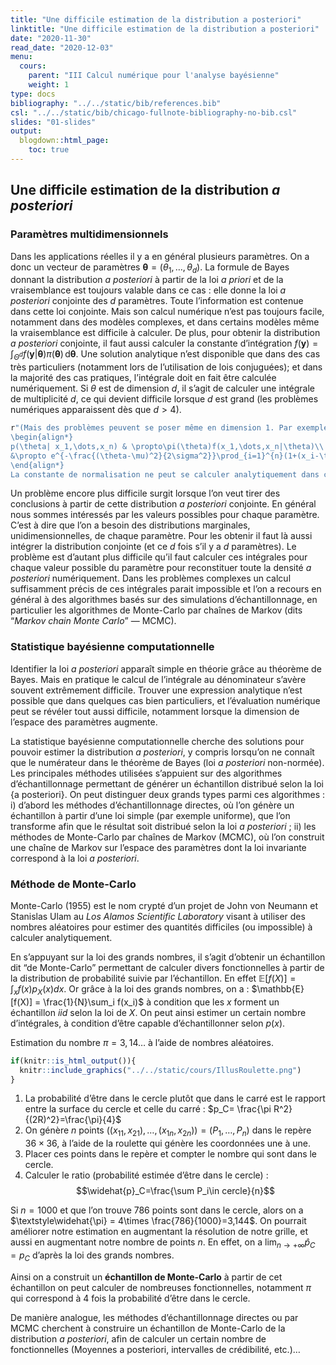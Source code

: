 ```yaml
---
title: "Une difficile estimation de la distribution a posteriori"
linktitle: "Une difficile estimation de la distribution a posteriori"
date: "2020-11-30"
read_date: "2020-12-03"
menu:
  cours:
    parent: "III Calcul numérique pour l'analyse bayésienne"
    weight: 1
type: docs
bibliography: "../../static/bib/references.bib"
csl: "../../static/bib/chicago-fullnote-bibliography-no-bib.csl"
slides: "01-slides"
output:
  blogdown::html_page:
    toc: true
---
```


## Une difficile estimation de la distribution *a posteriori*

### Paramètres multidimensionnels

Dans les applications réelles il y a en général plusieurs paramètres. On a donc un vecteur de paramètres $\boldsymbol{\theta} = (\theta_1,\dots, \theta_d)$. La formule de Bayes donnant la distribution *a posteriori* à partir de la loi *a priori* et de la vraisemblance est toujours valable dans ce cas : elle donne la loi *a posteriori* conjointe des $d$ paramètres. Toute l'information est contenue dans cette loi conjointe. Mais son calcul numérique n'est pas toujours facile, notamment dans des modèles complexes, et dans certains modèles même la vraisemblance est difficile à calculer. De plus, pour obtenir la distribution *a posteriori* conjointe, il faut aussi calculer la constante d'intégration $f(\boldsymbol{y}) = \textstyle \int_{\Theta^d} f(\boldsymbol{y}|\boldsymbol{\theta})\pi(\boldsymbol{\theta})\,\text{d}\boldsymbol{\theta}$. Une solution analytique n'est disponible que dans des cas très particuliers (notamment lors de l'utilisation de lois conjuguées); et dans la majorité des cas pratiques, l'intégrale doit en fait être calculée numériquement. Si $\theta$ est de dimension $d$, il s'agit de calculer une intégrale de multiplicité $d$, ce qui devient difficile lorsque $d$ est grand (les problèmes numériques apparaissent dès que $d> 4$). 

```r
r"(Mais des problèmes peuvent se poser même en dimension 1. Par exemple, si l'on considère un échantillon $x_1,\dots,x_n$ d'une loi de Cauchy $\mathcal{C}(\theta, 1)$ avec comme prior $p(\theta) = \mathcal{N}(\mu, \sigma^2)$, avec $\mu$ et $\sigma$ connus. La distribution *a posteriori* est alors 
\begin{align*}
p(\theta| x_1,\dots,x_n) & \propto\pi(\theta)f(x_1,\dots,x_n|\theta)\\
&\propto e^{-\frac{(\theta-\mu)^2}{2\sigma^2}}\prod_{i=1}^{n}(1+(x_i-\theta)^2)^{-1}
\end{align*}
La constante de normalisation ne peut se calculer analytiquement dans ce cas, et il est donc impossible de donner une expression analytique pour ce posterior.)"
```

Un problème encore plus difficile surgit lorsque l'on veut tirer des conclusions à partir de cette distribution *a posteriori* conjointe. En général nous sommes intéressés par les valeurs possibles pour chaque paramètre. C'est à dire que l'on a besoin des distributions marginales, unidimensionnelles, de chaque paramètre. Pour les obtenir il faut là aussi intégrer la distribution conjointe (et ce $d$ fois s'il y a $d$ paramètres). Le problème est d'autant plus difficile qu'il faut calculer ces intégrales pour chaque valeur possible du paramètre pour reconstituer toute la densité *a posteriori* numériquement. Dans les problèmes complexes un calcul suffisamment précis de ces intégrales parait impossible et l'on a recours en général à des algorithmes basés sur des simulations d'échantillonnage, en particulier les algorithmes de Monte-Carlo par chaînes de Markov (dits "*Markov chain Monte Carlo*" --- MCMC).


### Statistique bayésienne computationnelle

Identifier la loi *a posteriori* apparaît simple en théorie grâce au théorème de Bayes. Mais en pratique le calcul de l'intégrale au dénominateur s'avère souvent extrêmement difficile. Trouver une expression analytique n'est possible que dans quelques cas bien particuliers, et l'évaluation numérique peut se révéler tout aussi difficile, notamment lorsque la dimension de l'espace des paramètres augmente.

La statistique bayésienne computationnelle cherche des solutions pour pouvoir estimer la distribution *a posteriori*, y compris lorsqu'on ne connaît que le numérateur dans le théorème de Bayes (loi *a posteriori* non-normée). Les principales méthodes utilisées s'appuient sur des algorithmes d'échantillonnage permettant de générer un échantillon distribué selon la loi {a posteriori}. On peut distinguer deux grands types parmi ces algorithmes : i) d'abord les méthodes d'échantillonnage directes, où l'on génère un échantillon à partir d'une loi simple (par exemple uniforme), que l'on transforme afin que le résultat soit distribué selon la loi *a posteriori* ; ii) les méthodes de Monte-Carlo par chaînes de Markov (MCMC), où l'on construit une chaîne de Markov sur l'espace des paramètres dont la loi invariante correspond à la loi *a posteriori*.

### Méthode de Monte-Carlo

Monte-Carlo (1955) est le nom crypté d'un projet de John von Neumann et Stanislas Ulam au *Los Alamos Scientific Laboratory* visant à utiliser des nombres aléatoires pour estimer des quantités difficiles (ou impossible) à calculer analytiquement.

En s'appuyant sur la loi des grands nombres, il s'agit d'obtenir un échantillon dit "de Monte-Carlo" permettant de calculer divers fonctionnelles à partir de la distribution de probabilité suivie par l'échantillon. En effet $\mathbb{E}[f(X)] = \int_x f(x)p_X(x)dx$. Or grâce à la loi des grands nombres, on a : $\mathbb{E}[f(X)] = \frac{1}{N}\sum_i f(x_i)$ à condition que les $x$ forment un échantillon $iid$ selon la loi de $X$. On peut ainsi estimer un certain nombre d'intégrales, à condition d'être capable d'échantillonner selon $p(x)$.



:::{.Example data-latex=""} 
Estimation du nombre $\pi=3,14\dots$ à l'aide de nombres aléatoires.

\begin{figure}[!h]
\hfill\begin{minipage}{0.4\textwidth}
\vspace{0.8cm}
  \hspace{0.2cm}\includegraphics[width=0.9\textwidth]{roulette_lowres}\vspace{0.7cm}\\
   \small \quad Une roulette de casino (à Monte-Carlo ?)
\end{minipage}\hfill
\begin{minipage}{0.5\textwidth}
   \hspace{0.6cm}\includegraphics[width=0.65\textwidth]{piCircle}\\
  \centerline{\small \hspace{-1.8cm} Une cible quadrillée en 36$\times$36}
  \end{minipage}\hfill
\end{figure}\bigskip
\endgraf

```r
if(knitr::is_html_output()){
  knitr::include_graphics("../../static/cours/IllusRoulette.png")
}
```

  1. La probabilité d'être dans le cercle plutôt que dans le carré est le rapport entre la surface du cercle et celle du carré : $p_C= \frac{\pi R^2}{(2R)^2}=\frac{\pi}{4}$
  2. On génère $n$ points $\left((x_{11},x_{21}),\dots,(x_{1n},x_{2n})\right)=(P_1,\dots,P_n)$ dans le repère $36\times 36$, à l'aide de la roulette qui génère les coordonnées une à une.
  3. Placer ces points dans le repère et compter le nombre qui sont dans le cercle.
  4. Calculer le ratio (probabilité estimée d'être dans le cercle) : $$\widehat{p}_C=\frac{\sum P_i\in cercle}{n}$$

Si $n=1000$ et que l'on trouve $786$ points sont dans le cercle,  alors on a $\textstyle\widehat{\pi} = 4\times \frac{786}{1000}=3,144$. On pourrait améliorer notre estimation en augmentant la résolution de notre grille, et aussi en augmentant notre nombre de points $n$. En effet, on a $\lim_{n\to+\infty}\widehat{p}_C = p_C$ d'après la loi des grands nombres.  

Ainsi on a construit un **échantillon de Monte-Carlo** à partir de cet échantillon on peut calculer de nombreuses fonctionnelles, notamment $\pi$ qui correspond à 4 fois la probabilité d'être dans le cercle.  

De manière analogue, les méthodes d'échantillonnage directes ou par MCMC cherchent à construire un échantillon de Monte-Carlo de la distribution *a posteriori*, afin de calculer un certain nombre de fonctionnelles (Moyennes a posteriori, intervalles de crédibilité, etc.)...
:::